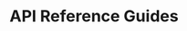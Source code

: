 # API Reference Guides



<div>
  <div className="grid grid-cols-1 desktop:grid-cols-2 gap-4 pt-6">
  <ApiCard
      url="/api/web5-js"
      name="Web5 JS SDK"
      description="A library to build decentralized apps at scale. It abstracts away much of the heavy-lifting and aims to make building Web5 apps as close to effortless as possible."
    />
    <ApiCard
      url="/docs/apis/ssi-service"
      name="SSI Service API"
      description="The Self Sovereign Identity Service facilitates all things relating to DIDs and Verifiable Credentials "
    />
    <ApiCard
      url="https://tbd54566975.github.io/dwn-sdk-js/"
      name="DWN JS SDK"
      description="A decentralized data storage and message relay node, as defined in the DIF Decentralized Web Node specification. Users may have multiple Nodes that replicate their data between them."
    />
    <ApiCard
      url="https://pkg.go.dev/github.com/TBD54566975/ssi-sdk"
      name="SSI SDK"
      description="Provides flexible functionality based on a set of standards-based primitives for building decentralized identity applications in a modular manner: with limited dependencies between components."
    />
  </div>
</div>
